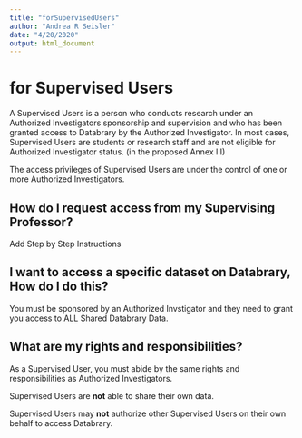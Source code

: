 ```yaml
---
title: "forSupervisedUsers"
author: "Andrea R Seisler"
date: "4/20/2020"
output: html_document
---
```


# for Supervised Users  

A Supervised Users is a person who conducts research under an Authorized Investigators sponsorship and supervision and who has been granted access to Databrary by the Authorized Investigator. In most cases, Supervised Users are students or research staff and are not eligible for Authorized Investigator status. (in the proposed Annex III)

The access privileges of Supervised Users are under the control of one or more Authorized Investigators.

## How do I request access from my Supervising Professor?    
Add Step by Step Instructions  

## I want to access a specific dataset on Databrary, How do I do this?  

You must be sponsored by an Authorized Invstigator and they need to grant you access to ALL Shared Databrary Data.

## What are my rights and responsibilities?

As a Supervised User, you must abide by the same rights and responsibilities as Authorized Investigators. 

Supervised Users are **not** able to share their own data.

Supervised Users may **not** authorize other Supervised Users on their own behalf to access Databrary.